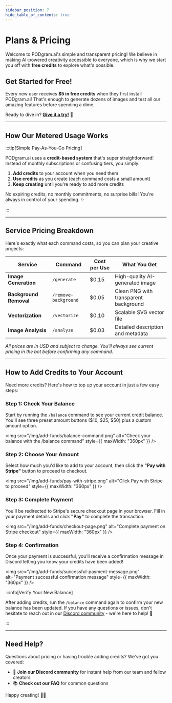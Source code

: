 ```yaml
---
sidebar_position: 7
hide_table_of_contents: true
---
```


# Plans & Pricing

Welcome to PODgram.ai's simple and transparent pricing! We believe in making AI-powered creativity accessible to everyone, which is why we start you off with **free credits** to explore what's possible.

## Get Started for Free!

Every new user receives **$5 in free credits** when they first install PODgram.ai! That's enough to generate dozens of images and test all our amazing features before spending a dime.

Ready to dive in? **[Give it a try!](https://discord.com/oauth2/authorize?client_id=YOUR_BOT_ID)** 🚀

---

## How Our Metered Usage Works

:::tip[Simple Pay-As-You-Go Pricing]

PODgram.ai uses a **credit-based system** that's super straightforward! Instead of monthly subscriptions or confusing tiers, you simply:

1. **Add credits** to your account when you need them
2. **Use credits** as you create (each command costs a small amount)
3. **Keep creating** until you're ready to add more credits

No expiring credits, no monthly commitments, no surprise bills! You're always in control of your spending. ✨

:::

---

## Service Pricing Breakdown

Here's exactly what each command costs, so you can plan your creative projects:

| Service                | Command              | Cost per Use | What You Get                          |
| ---------------------- | -------------------- | ------------ | ------------------------------------- |
| **Image Generation**   | `/generate`          | $0.15        | High-quality AI-generated image       |
| **Background Removal** | `/remove-background` | $0.05        | Clean PNG with transparent background |
| **Vectorization**      | `/vectorize`         | $0.10        | Scalable SVG vector file              |
| **Image Analysis**     | `/analyze`           | $0.03        | Detailed description and metadata     |

_All prices are in USD and subject to change. You'll always see current pricing in the bot before confirming any command._

---

## How to Add Credits to Your Account

Need more credits? Here's how to top up your account in just a few easy steps:

### Step 1: Check Your Balance

Start by running the `/balance` command to see your current credit balance. You'll see three preset amount buttons ($10, $25, $50) plus a custom amount option.

<img
  src="/img/add-funds/balance-command.png"
  alt="Check your balance with the /balance command"
  style={{ maxWidth: "360px" }}
/>

### Step 2: Choose Your Amount

Select how much you'd like to add to your account, then click the **"Pay with Stripe"** button to proceed to checkout.

<img
  src="/img/add-funds/pay-with-stripe.png"
  alt="Click Pay with Stripe to proceed"
  style={{ maxWidth: "360px" }}
/>

### Step 3: Complete Payment

You'll be redirected to Stripe's secure checkout page in your browser. Fill in your payment details and click **"Pay"** to complete the transaction.

<img
  src="/img/add-funds/checkout-page.png"
  alt="Complete payment on Stripe checkout"
  style={{ maxWidth: "360px" }}
/>

### Step 4: Confirmation

Once your payment is successful, you'll receive a confirmation message in Discord letting you know your credits have been added!

<img
  src="/img/add-funds/successful-payment-message.png"
  alt="Payment successful confirmation message"
  style={{ maxWidth: "360px" }}
/>

:::info[Verify Your New Balance]

After adding credits, run the `/balance` command again to confirm your new balance has been updated. If you have any questions or issues, don't hesitate to reach out in our [Discord community](https://discord.gg/your-server) - we're here to help! 💬

:::

---

## Need Help?

Questions about pricing or having trouble adding credits? We've got you covered:

- 💬 **Join our Discord community** for instant help from our team and fellow creators
- 📚 **Check out our FAQ** for common questions

Happy creating! 🎨✨
